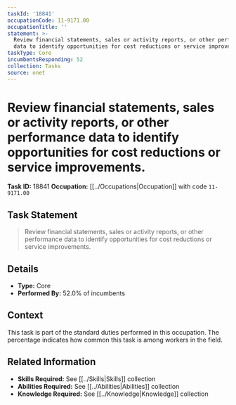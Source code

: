 ```yaml
---
taskId: '18841'
occupationCode: 11-9171.00
occupationTitle: ''
statement: >-
  Review financial statements, sales or activity reports, or other performance
  data to identify opportunities for cost reductions or service improvements.
taskType: Core
incumbentsResponding: 52
collection: Tasks
source: onet
---
```

# Review financial statements, sales or activity reports, or other performance data to identify opportunities for cost reductions or service improvements.

**Task ID:** 18841
**Occupation:** [[../Occupations|Occupation]] with code `11-9171.00`

## Task Statement

> Review financial statements, sales or activity reports, or other performance data to identify opportunities for cost reductions or service improvements.

## Details

- **Type:** Core
- **Performed By:** 52.0% of incumbents

## Context

This task is part of the standard duties performed in this occupation. The percentage indicates how common this task is among workers in the field.

## Related Information

- **Skills Required:** See [[../Skills|Skills]] collection
- **Abilities Required:** See [[../Abilities|Abilities]] collection
- **Knowledge Required:** See [[../Knowledge|Knowledge]] collection
